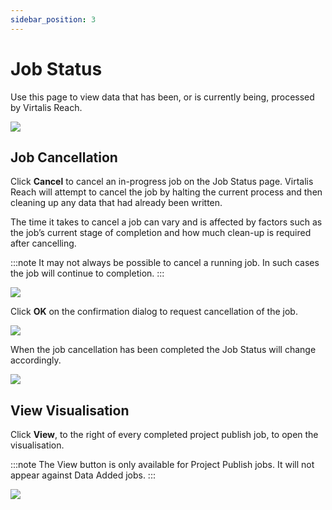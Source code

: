 ```yaml
---
sidebar_position: 3
---
```


# Job Status

Use this page to view data that has been, or is currently being, processed by Virtalis Reach.

![](/img/importers/installer.png)

## Job Cancellation

Click **Cancel** to cancel an in-progress job on the Job Status page. Virtalis Reach will attempt to cancel the job by halting the current process and then cleaning up any data that had already been written.

The time it takes to cancel a job can vary and is affected by factors such as the job’s current stage of completion and how much clean-up is required after cancelling.

:::note
It may not always be possible to cancel a running job. In such cases the job will continue to completion.
:::

![](/img/importers/installer.png)

Click **OK** on the confirmation dialog to request cancellation of the job.

![](/img/importers/installer.png)

When the job cancellation has been completed the Job Status will change accordingly.

![](/img/importers/installer.png)

## View Visualisation

Click **View**, to the right of every completed project publish job, to open the visualisation.

:::note
The View button is only available for Project Publish jobs. It will not appear against Data Added jobs.
:::

![](/img/importers/installer.png)
